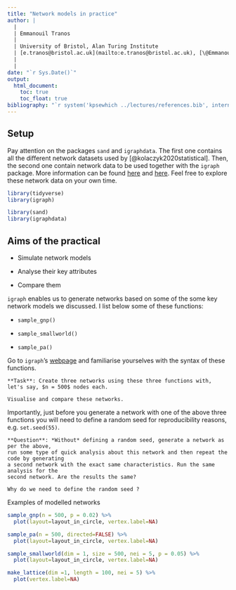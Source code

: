 ```yaml
---
title: "Network models in practice"
author: |
  | 
  | Emmanouil Tranos
  |
  | University of Bristol, Alan Turing Institute 
  | [e.tranos@bristol.ac.uk](mailto:e.tranos@bristol.ac.uk), [\@EmmanouilTranos](https://twitter.com/EmmanouilTranos),  [etranos.info](https://etranos.info/)
  | 
  | 
date: "`r Sys.Date()`"
output:
  html_document:
    toc: true
    toc_float: true
bibliography: "`r system('kpsewhich ../lectures/references.bib', intern = TRUE)`"
---
```


## Setup

Pay attention on the packages `sand` and `igraphdata`. The first one contains all 
the different network datasets used by [@kolaczyk2020statistical]. 
Then, the second one contain network data to be used together with the `igraph` package.
More information can be found [here](https://cran.r-project.org/web/packages/sand/sand.pdf) 
and [here](https://cran.r-project.org/web/packages/igraphdata/igraphdata.pdf). 
Feel free to explore these network data on your own time.

```r
library(tidyverse)
library(igraph)

library(sand)       
library(igraphdata)
```

## Aims of the practical

-   Simulate network models

-   Analyse their key attributes 

-   Compare them

`igraph` enables us to generate networks based on some of the some key network models
we discussed. I list below some of these functions:

-   `sample_gnp()`

-   `sample_smallworld()`

-   `sample_pa()`

Go to `igraph`'s [webpage](https://igraph.org/r/html/latest/) and familiarise yourselves
with the syntax of these functions.

```block

**Task**: Create three networks using these three functions with, let's say, $n = 500$ nodes each.

Visualise and compare these networks.
```

Importantly, just before you generate a network with one of the above three functions
you will need to define a random seed for reproducibility reasons, e.g. `set.seed(55)`.

```block

**Question**: *Without* defining a random seed, generate a network as per the above, 
run some type of quick analysis about this network and then repeat the code by generating 
a second network with the exact same characteristics. Run the same analysis for the
second network. Are the results the same?

Why do we need to define the random seed ?
```

Examples of modelled networks

```r

sample_gnp(n = 500, p = 0.02) %>% 
  plot(layout=layout_in_circle, vertex.label=NA)

sample_pa(n = 500, directed=FALSE) %>% 
  plot(layout=layout_in_circle, vertex.label=NA)

sample_smallworld(dim = 1, size = 500, nei = 5, p = 0.05) %>% 
  plot(layout=layout_in_circle, vertex.label=NA)

make_lattice(dim =1, length = 100, nei = 5) %>% 
  plot(vertex.label=NA)

```







